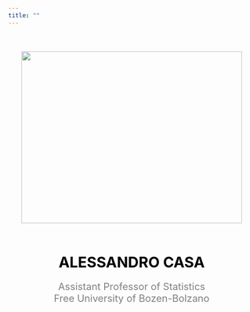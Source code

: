 ```yaml
---
title: ""
---
```

<link rel="stylesheet" href="/path/to/folder/css/academicons.min.css"/>
<link rel="stylesheet" href="https://cdn.jsdelivr.net/gh/jpswalsh/academicons@1/css/academicons.min.css">
<link rel="stylesheet" href="https://cdnjs.cloudflare.com/ajax/libs/font-awesome/4.7.0/css/font-awesome.min.css">


<html>
  <head>
    <title>Center an Image using text align center</title>
    <style>
      .img-container {
        text-align: center;
      }
    </style>
  </head>
  <body>
    <div style="margin-top:50px;" class="img-container"> <!-- Block parent element -->
      <img src="images/ale.jpg" alt="" height="350" width="450"/>
    </div>
  </body>
</html>
<br>

<p style="color:black;text-align: center;font-size:30px;">
**ALESSANDRO CASA** 
</p>
<p style="padding; 0px; margin: -10px; color:grey; text-align: center;font-size:20px;"> 
Assistant Professor of Statistics <br>
Free University of Bozen-Bolzano
</p>


<p style="padding; 0px; margin: 20px; text-align: center;">
    <a href="https://scholar.google.com/citations?user=r4IIGnoAAAAJ&hl=en"><i style="color:black;" class="ai ai-google-scholar-square ai-2x"></i></a>
    &emsp;
    <a href="https://github.com/AlessandroCasa"><i style="color:black;" class="fa fa-github fa-2x"></i></a>
    &emsp;
    <a href="https://twitter.com/ale___casa"><i style="color:black;" class="fa fa-twitter fa-2x"></i></a>
</p>





